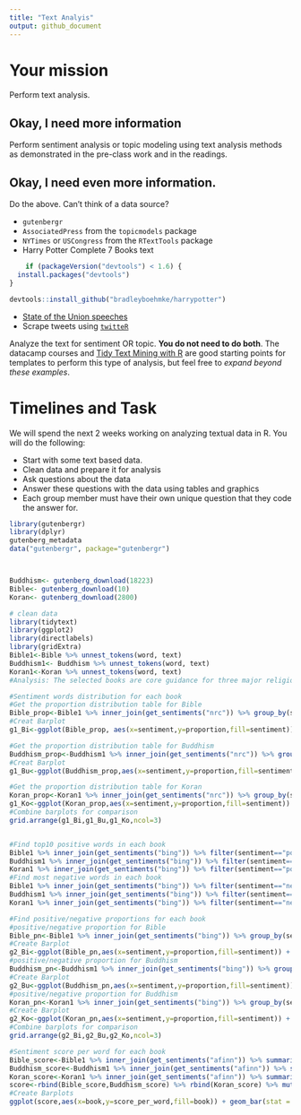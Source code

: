 ```yaml
---
title: "Text Analyis"
output: github_document
---
```





# Your mission

Perform text analysis.

## Okay, I need more information

Perform sentiment analysis or topic modeling using text analysis methods as demonstrated in the pre-class work and in the readings.

## Okay, I need even more information.

Do the above. Can't think of a data source?

- `gutenbergr`
- `AssociatedPress` from the `topicmodels` package
- `NYTimes` or `USCongress` from the `RTextTools` package
- Harry Potter Complete 7 Books text
```r
    if (packageVersion("devtools") < 1.6) {
  install.packages("devtools")
}

devtools::install_github("bradleyboehmke/harrypotter")
```
- [State of the Union speeches](https://pradeepadhokshaja.wordpress.com/2017/03/31/scraping-the-web-for-presdential-inaugural-addresses-using-rvest/)
- Scrape tweets using [`twitteR`](https://www.credera.com/blog/business-intelligence/twitter-analytics-using-r-part-1-extract-tweets/)

Analyze the text for sentiment OR topic. **You do not need to do both**. The datacamp courses and [Tidy Text Mining with R](http://tidytextmining.com/) are good starting points for templates to perform this type of analysis, but feel free to *expand beyond these examples*.

# Timelines and Task


We will spend the next 2 weeks working on analyzing textual data in R. You will do the following:

- Start with some text based data.
- Clean data and prepare it for analysis
- Ask questions about the data
- Answer these questions with the data using tables and graphics
- Each group member must have their own unique question that they code the answer for. 
```r

library(gutenbergr)
library(dplyr)
gutenberg_metadata
data("gutenbergr", package="gutenbergr")



Buddhism<- gutenberg_download(18223)
Bible<- gutenberg_download(10)
Koran<- gutenberg_download(2800)

```

```r
# clean data
library(tidytext)
library(ggplot2)
library(directlabels)
library(gridExtra)
Bible1<-Bible %>% unnest_tokens(word, text)
Buddhism1<- Buddhism %>% unnest_tokens(word, text)
Koran1<-Koran %>% unnest_tokens(word, text)
#Analysis: The selected books are core guidance for three major religions-Christianity, Buddhism and Islam- in the world, I intend to evaluate sentiment messages conveyed in each book and make comparisons between books to see the different sentiment expressed in different religions.

#Sentiment words distribution for each book
#Get the proportion distribution table for Bible
Bible_prop<-Bible1 %>% inner_join(get_sentiments("nrc")) %>% group_by(sentiment) %>% count() %>% mutate(proportion=n/sum(n)) 
#Creat Barplot 
g1_Bi<-ggplot(Bible_prop, aes(x=sentiment,y=proportion,fill=sentiment)) + geom_bar(stat = "identity",show.legend = F)  + xlab("Sentiment Words") + ylab("Proportion") + ylim(0,0.25) + ggtitle("Sentiment words Distribution for Bible")

#Get the proportion distribution table for Buddhism                                                                          
Buddhism_prop<-Buddhism1 %>% inner_join(get_sentiments("nrc")) %>% group_by(sentiment) %>% count() %>% mutate(proportion=n/sum(n)) 
#Creat Barplot 
g1_Bu<-ggplot(Buddhism_prop,aes(x=sentiment,y=proportion,fill=sentiment)) + geom_bar(stat = "identity",show.legend = F) + xlab("Sentiment Words") + ylab("Proportion") + ylim(0,0.25) + ggtitle("Sentiment words Distribution for Buddhism")

#Get the proportion distribution table for Koran
Koran_prop<-Koran1 %>% inner_join(get_sentiments("nrc")) %>% group_by(sentiment) %>% count() %>% mutate(proporation=n/sum(n))
g1_Ko<-ggplot(Koran_prop,aes(x=sentiment,y=proportion,fill=sentiment)) + geom_bar(stat = "identity",show.legend = F) + xlab("Sentiment Words") + ylab("Proportion") + ylim(0,0.25) + ggtitle("Sentiment words Distribution for Koran")
#Combine barplots for comparison
grid.arrange(g1_Bi,g1_Bu,g1_Ko,ncol=3)


#Find top10 positive words in each book
Bible1 %>% inner_join(get_sentiments("bing")) %>% filter(sentiment=="positive") %>% group_by(word) %>% count() %>% arrange(desc(n)) %>% top_n(10) %>% rename(frequency=n)
Buddhism1 %>% inner_join(get_sentiments("bing")) %>% filter(sentiment=="positive") %>% group_by(word) %>% count() %>% arrange(desc(n)) %>% top_n(10) %>% rename(frequency=n)
Koran1 %>% inner_join(get_sentiments("bing")) %>% filter(sentiment=="positive") %>% group_by(word) %>% count() %>% arrange(desc(n)) %>% top_n(10) %>% rename(frequency=n)
#Find most negative words in each book
Bible1 %>% inner_join(get_sentiments("bing")) %>% filter(sentiment=="negative") %>% group_by(word) %>% count() %>% arrange(desc(n)) %>% top_n(10) %>% rename(frequency=n)
Buddhism1 %>% inner_join(get_sentiments("bing")) %>% filter(sentiment=="negative") %>% group_by(word) %>% count() %>% arrange(desc(n)) %>% top_n(10) %>% rename(frequency=n)
Koran1 %>% inner_join(get_sentiments("bing")) %>% filter(sentiment=="negative") %>% group_by(word) %>% count() %>% arrange(desc(n)) %>% top_n(10) %>% rename(frequency=n)

#Find positive/negative proportions for each book
#positive/negative proportion for Bible
Bible_pn<-Bible1 %>% inner_join(get_sentiments("bing")) %>% group_by(sentiment) %>% count() %>% mutate(proportion=n/sum(n)) %>% select(sentiment,proportion)
#Create Barplot
g2_Bi<-ggplot(Bible_pn,aes(x=sentiment,y=proportion,fill=sentiment)) + geom_bar(stat = "identity",show.legend = F) + xlab("Sentiment") + ylab("Proportion") + ylim(0,0.6) + ggtitle("Bible")
#positive/negative proportion for Buddhism
Buddhism_pn<-Buddhism1 %>% inner_join(get_sentiments("bing")) %>% group_by(sentiment) %>% count() %>% mutate(proportion=n/sum(n)) %>% select(sentiment,proportion)
#Create Barplot
g2_Bu<-ggplot(Buddhism_pn,aes(x=sentiment,y=proportion,fill=sentiment)) + geom_bar(stat = "identity",show.legend = F) + xlab("Sentiment") + ylab("Proportion") + ylim(0,0.6) + ggtitle("Buddhism")
#positive/negative proportion for Buddhism
Koran_pn<-Koran1 %>% inner_join(get_sentiments("bing")) %>% group_by(sentiment) %>% count() %>% mutate(proportion=n/sum(n)) %>% select(sentiment,proportion)
#Create Barplot
g2_Ko<-ggplot(Koran_pn,aes(x=sentiment,y=proportion,fill=sentiment)) + geom_bar(stat = "identity",show.legend = F) + xlab("Sentiment") + ylab("Proportion") + ylim(0,0.6) + ggtitle("Koran")
#Combine barplots for comparison
grid.arrange(g2_Bi,g2_Bu,g2_Ko,ncol=3)

#Sentiment score per word for each book
Bible_score<-Bible1 %>% inner_join(get_sentiments("afinn")) %>% summarize(score_per_word=sum(score)/nrow(Bible1))
Buddhism_score<-Buddhism1 %>% inner_join(get_sentiments("afinn")) %>% summarize(score_per_word=sum(score)/nrow(Buddhism1))
Koran_score<-Koran1 %>% inner_join(get_sentiments("afinn")) %>% summarize(score_per_word=sum(score)/nrow(Koran1))
score<-rbind(Bible_score,Buddhism_score) %>% rbind(Koran_score) %>% mutate(book=c("Bible","Buddhism","Koran"))
#Create Barplots
ggplot(score,aes(x=book,y=score_per_word,fill=book)) + geom_bar(stat = "identity", show.legend = FALSE) + xlab("Book") + ylab("Score") + ggtitle("Sentiment score per word")

```

